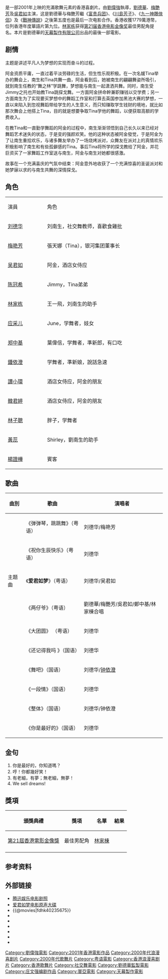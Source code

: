 {{Infobox Film
| name = 愛君如夢
| original_name = ''{{lang|en|Dance of a Dream}}''
| cn_name =
| hk_name =
| tw_name =
| image   = Dance of a Dream.jpg
| caption =
| director = [[刘伟强|刘伟强]]
| producer = [[劉德華|劉德華]]<br />[[刘伟强|刘伟强]]
| producer_2 = 鄧維弼<br />王慶勤
| writer = [[莊文強|莊文強]]
| starring = [[劉德華|劉德華]]<br />[[梅艳芳|梅艳芳]]<br />[[吴君如|吴君如]]
| music = [[陳德建|陳德建]]<br />[[溫浩傑|溫浩傑]] 
| cinematography = [[刘伟强|刘伟强]]<br />[[高照林|高照林]] 
| editing       = [[彭發|彭發]]<br />[[彭正熙|彭正熙]]
| production_company = [[寰亚电影有限公司|寰亚电影有限公司]]<br />[[天幕製作|天幕製作有限公司]]
| distributor ={{HK}} [[寰亚电影发行有限公司|寰亚电影发行有限公司]]
| released    = {{HK}}：{{film date|2001|12|21}}<br>{{SGP}}：{{start date|2001|12|27}}<br>{{TWN}}：{{start date|2002|1|25}}<br>{{KOR}}：{{start date|2004|7|1}}
| runtime = 94分钟
| country = {{HK}}
| language = [[粵語|粵語]]
| gross    = HK $17,793,971.00<ref>{{Cite web|title=愛君如夢 (2001)|url=http://hkmdb.com/db/movies/view.mhtml?id=9728&display_set=big5|accessdate=2020-04-26|work=hkmdb.com|archive-date=2019-07-03|archive-url=https://web.archive.org/web/20190703181237/http://hkmdb.com/db/movies/view.mhtml?id=9728&display_set=big5|dead-url=no}}</ref> 
| amg_id = 
| imdb_id = tt0306708
}}
{{engname|《愛君如夢》|''Dance of a Dream''}}是一部2001年上映的充滿歌舞元素的香港喜劇片。由[[劉偉強|劉偉強]]執導，[[劉德華|劉德華]]、[[梅艷芳|梅艷芳]]及[[吳君如|吳君如]]主演，这是劉德華与梅艷芳繼《[[富贵兵团|富贵兵团]]》、《[[川島芳子|川島芳子]]》、《[[九一神鵰俠侶|九一神鵰俠侶]]》及《[[戰神傳說|戰神傳說]]》之後第五度也是最后一次电影合作。香港收獲1779萬港幣，位列香港年度華語片第九位。[[林家栋|林家栋]]获得[[第21届香港电影金像奖|第21届香港电影金像奖]]最佳男配角提名。本片是劉德華的[[天幕製作|天幕製作有限公司]]出品的最後一部電影。

== 剧情 ==
主题是讲述平凡人为梦想的实现而奋斗的过程。

阿金资质平庸，一直过着平淡劳碌的生活，但生性乐观积极。在一次名媛Tina举办的舞会上，南生和Tina共舞一曲，阿金看到后，她被南生的翩翩舞姿所吸引，就到南生任教的“舞之林”学跳舞，梦想能与南生一起潇洒共舞。同时，南生受Jimmy之托也开始教Tina跳探戈舞。一方面阿金拼命幹兼职赚钱以交学费；另一方面南生为了实现要买梦想中的舞蹈工作室和打算去英国参加黑池大赛的梦想，一直以来陷入到忽视舞蹈带给学生的人生意义，而只知赚取学生钱财的境地，就比如那次舞会上他搭上Tina，目的就是想要争取Tina学他的舞蹈，以便获取高额的学费收入。

在教Tina和一直勤学舞蹈的阿金的过程中，南生渐渐领悟到自己长久以来已经对舞蹈艺术迷失的状态，于是变的强颜欢笑。他的这种状态被阿金發觉，于是阿金为了让南生重拾欢乐，与诸多舞友举办了一场烧烤派对，众舞友在派对上的真情欢乐积极影响了南生和有些孤僻感的Tina。事后Tina将所学的探戈教给了阿金，并花巨资买了一家舞蹈工作室送与南生，阿金与南生对她都很感激。

故事在一个充满喜庆的气氛中结束：阿金意外地收获了一个充满惊喜的圣诞派对和她梦寐以求的与南生共舞的深情探戈。

== 角色 ==
{|class="wikitable" style="width:50%"
|- style="background:cornflowerblue; color:white" align=center
|style="width:4%"|演員
|style="width:12%"|角色
|-
|[[刘德华|刘德华]] || 刘南生，社交舞教师，喜歡食雞批
|-
|[[梅艳芳|梅艳芳]] || 張天娜（Tina），银河集团董事长
|-
|[[吴君如|吴君如]] || 阿金，酒店女侍应　　　　
|-
|[[陈冠希|陈冠希]] || Jimmy，Tina弟弟　　
|-
|[[林家栋|林家栋]] || 王一飛，刘南生的助手　　
|-
|[[应采儿|应采儿]] || June，学舞者，妓女　　
|-
|[[郑中基|郑中基]] || 葉偉信，学舞者，準新郎，有口吃
|-
|[[鍾依澄|鍾依澄]]|| 学舞者，準新娘，說話急速
|-
|[[譚小環|譚小環]] || 酒店女侍应，阿金的朋友   
|-
|[[韓君婷|韓君婷]] || 酒店女侍应，阿金的朋友   
|-
|[[林子聰|林子聰]] || 胖子，学舞者 
|-
|[[黃蕊|黃蕊]] || Shirley，劉南生的助手　　
|-
|[[楊證樺|楊證樺]]|| 賓客
|}

== 歌曲 ==
{| class="wikitable"
|-
! 曲別 !! 歌曲 !! 演唱者 
|-
| ||《弹弹琴，跳跳舞》（粤语）|| 刘德华/梅艳芳  
|-
| ||《祝你生辰快乐》（粤语）|| 刘德华 
|-
| 主题曲||《'''爱君如梦'''》（粤语）|| 刘德华/吴君如 
|-
|  ||《两仔爷》（粤语）|| 劉德華/梅艷芳/吳君如/鄭中基/林家棟合唱
|-
|  ||《大团圆》 （粤语）|| 刘德华 
|-
| ||《还记得我吗 》（国语）|| 刘德华  
|-
| || 《舞吧》（国语）|| 刘德华/[[钟依澄|钟依澄]] 
|-
| ||《一段情》（国语）|| 刘德华  
|-
| ||《整体》（国语）|| 刘德华/钟依澄 
|-
| ||《你是最好的》（国语）|| 刘德华 
|}

== 金句 ==
#你是最好的，你知道嗎？<br>
#哼！你都幾好笑！
#有老細，有夢；無老細，無夢！
#We sell dreams!
== 獎項 ==
{|class="wikitable" 
!頒獎典禮!!獎項!!名單!!結果
|-
|[[第21屆香港電影金像獎|第21屆香港電影金像獎]]||最佳男配角||[[林家棟|林家棟]]||{{nom}}
|-
|}

== 参考资料 ==
{{reflist}}

== 外部链接 ==
*[https://web.archive.org/web/20120308234125/http://datalib.ent.qq.com/movie/918/index.shtml 腾迅娱乐电影剧照]
*[http://www.1ting.com/album/d6/album_39.html### 爱君如梦电影原声大碟] {{Wayback|url=http://www.1ting.com/album/d6/album_39.html |date=20101216021715 }}
*{{@movies|fdhk40235675}}
*{{douban}}
*{{Mtime|13580}}
*{{Amg movie|280988}}
*{{rotten-tomatoes|dance_of_a_dream}}
*{{hkmdb title|9728}}
*{{imdb title|0306708}}

{{劉偉強}}
{{刘德华}}
{{梅艷芳}}
{{DEFAULTSORT:Ai jun}}
[[Category:劉偉強電影|Category:劉偉強電影]]
[[Category:2001年香港電影作品|Category:2001年香港電影作品]]
[[Category:2000年代浪漫喜剧片|Category:2000年代浪漫喜剧片]]
[[Category:2000年代歌舞片|Category:2000年代歌舞片]]
[[Category:粤语電影|Category:粤语電影]]
[[Category:香港浪漫喜剧片|Category:香港浪漫喜剧片]]
[[Category:香港歌舞片|Category:香港歌舞片]]
[[Category:社交舞電影|Category:社交舞電影]]
[[Category:劉德華監製電影|Category:劉德華監製電影]]
[[Category:庄文强编剧作品|Category:庄文强编剧作品]]
[[Category:寰亞電影|Category:寰亞電影]]
[[Category:天幕製作電影|Category:天幕製作電影]]